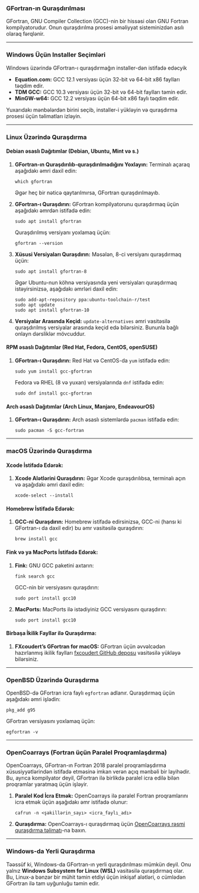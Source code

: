 ### GFortran-ın Quraşdırılması

GFortran, GNU Compiler Collection (GCC)-nin bir hissəsi olan GNU Fortran kompilyatorudur. Onun quraşdırılma prosesi əməliyyat sisteminizdən asılı olaraq fərqlənir.

---

### **Windows Üçün Installer Seçimləri**

Windows üzərində GFortran-ı quraşdırmağın installer-dən istifadə edəcyik

   - **Equation.com:** GCC 12.1 versiyası üçün 32-bit və 64-bit x86 faylları təqdim edir.
   - **TDM GCC:** GCC 10.3 versiyası üçün 32-bit və 64-bit faylları təmin edir.
   - **MinGW-w64:** GCC 12.2 versiyası üçün 64-bit x86 faylı təqdim edir.

   Yuxarıdakı mənbələrdən birini seçib, installer-i yükləyin və quraşdırma prosesi üçün təlimatları izləyin.

---

### **Linux Üzərində Quraşdırma**

#### **Debian əsaslı Dağıtımlar (Debian, Ubuntu, Mint və s.)**

1. **GFortran-ın Quraşdırılıb-quraşdırılmadığını Yoxlayın:**
   Terminalı açaraq aşağıdakı əmri daxil edin:
   ```
   which gfortran
   ```
   Əgər heç bir nəticə qaytarılmırsa, GFortran quraşdırılmayıb.

2. **GFortran-ı Quraşdırın:**
   GFortran kompilyatorunu quraşdırmaq üçün aşağıdakı əmrdən istifadə edin:
   ```
   sudo apt install gfortran
   ```
   Quraşdırılmış versiyanı yoxlamaq üçün:
   ```
   gfortran --version
   ```

3. **Xüsusi Versiyaları Quraşdırın:**
   Məsələn, 8-ci versiyanı quraşdırmaq üçün:
   ```
   sudo apt install gfortran-8
   ```
   Əgər Ubuntu-nun köhnə versiyasında yeni versiyaları quraşdırmaq istəyirsinizsə, aşağıdakı əmrləri daxil edin:
   ```
   sudo add-apt-repository ppa:ubuntu-toolchain-r/test
   sudo apt update
   sudo apt install gfortran-10
   ```

4. **Versiyalar Arasında Keçid:**
   `update-alternatives` əmri vasitəsilə quraşdırılmış versiyalar arasında keçid edə bilərsiniz. Bununla bağlı onlayn dərsliklər mövcuddur.

#### **RPM əsaslı Dağıtımlar (Red Hat, Fedora, CentOS, openSUSE)**

1. **GFortran-ı Quraşdırın:**
   Red Hat və CentOS-da `yum` istifadə edin:
   ```
   sudo yum install gcc-gfortran
   ```
   Fedora və RHEL (8 və yuxarı) versiyalarında `dnf` istifadə edin:
   ```
   sudo dnf install gcc-gfortran
   ```

#### **Arch əsaslı Dağıtımlar (Arch Linux, Manjaro, EndeavourOS)**

1. **GFortran-ı Quraşdırın:**
   Arch əsaslı sistemlərdə `pacman` istifadə edin:
   ```
   sudo pacman -S gcc-fortran
   ```

---

### **macOS Üzərində Quraşdırma**

#### **Xcode İstifadə Edərək:**

1. **Xcode Alətlərini Quraşdırın:**
   Əgər Xcode quraşdırılıbsa, terminalı açın və aşağıdakı əmri daxil edin:
   ```
   xcode-select --install
   ```

#### **Homebrew İstifadə Edərək:**

1. **GCC-ni Quraşdırın:**
   Homebrew istifadə edirsinizsə, GCC-ni (hansı ki GFortran-ı da daxil edir) bu əmr vasitəsilə quraşdırın:
   ```
   brew install gcc
   ```

#### **Fink və ya MacPorts İstifadə Edərək:**

1. **Fink:** GNU GCC paketini axtarın:
   ```
   fink search gcc
   ```
   GCC-nin bir versiyasını quraşdırın:
   ```
   sudo port install gcc10
   ```

2. **MacPorts:** MacPorts ilə istədiyiniz GCC versiyasını quraşdırın:
   ```
   sudo port install gcc10
   ```

#### **Birbaşa İkilik Fayllar ilə Quraşdırma:**

1. **FXcoudert’s GFortran for macOS:**
   GFortran üçün əvvəlcədən hazırlanmış ikilik faylları [fxcoudert GitHub deposu](https://github.com/fxcoudert/gfortran-for-macOS) vasitəsilə yükləyə bilərsiniz.

---

### **OpenBSD Üzərində Quraşdırma**

OpenBSD-də GFortran icra faylı `egfortran` adlanır. Quraşdırmaq üçün aşağıdakı əmri işlədin:
```
pkg_add g95
```
GFortran versiyasını yoxlamaq üçün:
```
egfortran -v
```

---

### **OpenCoarrays (Fortran üçün Paralel Proqramlaşdırma)**

OpenCoarrays, GFortran-ın Fortran 2018 paralel proqramlaşdırma xüsusiyyətlərindən istifadə etməsinə imkan verən açıq mənbəli bir layihədir. Bu, ayrıca kompilyator deyil, GFortran ilə birlikdə paralel icra edilə bilən proqramlar yaratmaq üçün işləyir.

1. **Paralel Kod İcra Etmək:**
   OpenCoarrays ilə paralel Fortran proqramlarını icra etmək üçün aşağıdakı əmr istifadə olunur:
   ```
   cafrun -n <şəkillərin_sayı> <icra_faylı_adı>
   ```

2. **Quraşdırma:**
   OpenCoarrays-ı quraşdırmaq üçün [OpenCoarrays rəsmi quraşdırma təlimatı](https://github.com/sourceryinstitute/opencoarrays)-na baxın.

---

### **Windows-da Yerli Quraşdırma**

Təəssüf ki, Windows-da GFortran-ın yerli quraşdırılması mümkün deyil. Onu yalnız **Windows Subsystem for Linux (WSL)** vasitəsilə quraşdırmaq olar. Bu, Linux-a bənzər bir mühit təmin etdiyi üçün inkişaf alətləri, o cümlədən GFortran ilə tam uyğunluğu təmin edir.